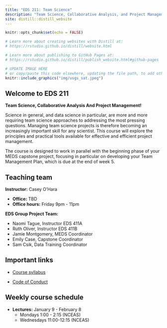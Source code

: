 ```yaml
---
title: "EDS 211: Team Science"
description: "Team Science, Collaborative Analysis, and Project Management"
site: distill::distill_website
---
```


```r
knitr::opts_chunk$set(echo = FALSE)

# Learn more about creating websites with Distill at:
# https://rstudio.github.io/distill/website.html

# Learn more about publishing to GitHub Pages at:
# https://rstudio.github.io/distill/publish_website.html#github-pages

```

```r

# UPDATE IMAGE HERE 
# or copy/paste this code elsewhere, updating the file path, to add other images to your site!
knitr::include_graphics("img/usgs_sat.jpeg")
```

## Welcome to EDS 211

__Team Science, Collaborative Analysis And Project Management!__

Science in general, and data science in particular, are more and more requiring team science approaches to addressing the most pressing questions. Managing team science projects is therefore becoming an increasingly important skill for any scientist. This course will explore the principles and practical tools available for effective and efficient project management.

The course is designed to work in parallel with the beginning phase of your MEDS capstone project, focusing in particular on developing your Team Management Plan, which is due at the end of week 5.  

## Teaching team

**Instructor:** Casey O'Hara

-   **Office:** TBD
-   **Office hours:** Friday 9pm - 11pm

**EDS Group Project Team:** 

- Naomi Tague, Instructor EDS 411A
- Ruth Oliver, Instructor EDS 411B
- Jamie Montgomery, MEDS Coordinator
- Emily Case, Capstone Coordinator
- Sam Csik, Data Training Coordinator

## Important links

- [Course syllabus](https://docs.google.com/document/d/10hUvWlGR8fjW2Yt98PW00S9ngWFeJfW-8bm_ONg-s54/edit)

- [Code of Conduct](code_of_conduct.html)

## Weekly course schedule

- **Lectures:**  January 9 - February 8
    - Mondays 1:00 - 2:15 (NCEAS)
    - Wednesdays 11:00-12:15 (NCEAS)

<!-- ## Learning objectives -->

<!-- Condimentum id venenatis a condimentum. Ultricies mi quis hendrerit dolor magna eget est. Turpis egestas maecenas pharetra convallis. Sem nulla pharetra diam sit amet. Diam volutpat commodo sed egestas egestas fringilla. Mauris in aliquam sem fringilla ut morbi tincidunt augue interdum. Ornare massa eget egestas purus viverra accumsan in. -->

<!-- -   Vulputate eu scelerisque felis imperdiet proin. -->
<!-- -   Euismod nisi porta lorem mollis aliquam. -->
<!-- -   Urna molestie at elementum eu facilisis sed odio morbi quis. -->
<!-- -   Convallis a cras semper auctor neque. Semper quis lectus nulla at volutpat diam ut venenatis tellus. -->

<!-- ## Course requirements -->

<!-- Concurrent enrollment in EDS 411A. -->

<!-- ## Tentative topics -->

<!-- | Week | Lecture topics | Lab topics | -->
<!-- |------|----------------|------------| -->
<!-- | 1    | Topics         | Topics     | -->
<!-- | 2    | Topics         | Topics     | -->
<!-- | 3    | Topics         | Topics     | -->
<!-- | 4    | Topics         | Topics     | -->
<!-- | 5    | Topics         | Topics     | -->
<!-- | 6    | Topics         | Topics     | -->
<!-- | 7    | Topics         | Topics     | -->
<!-- | 8    | Topics         | Topics     | -->
<!-- | 9    | Topics         | Topics     | -->
<!-- | 10   | Topics         | Topics     | -->
